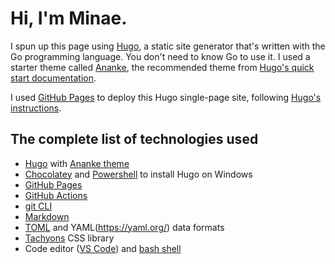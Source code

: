 
# Hi, I'm Minae.

I spun up this page using [Hugo](https://gohugo.io/), a static site generator that's written with the Go programming language. You don't need to know Go to use it. I used a starter theme called [Ananke](https://github.com/theNewDynamic/gohugo-theme-ananke), the recommended theme from [Hugo's quick start documentation](https://gohugo.io/getting-started/quick-start/).

I used [GitHub Pages](https://pages.github.com/) to deploy this Hugo single-page site, following [Hugo's instructions](https://gohugo.io/hosting-and-deployment/hosting-on-github/).

## The complete list of technologies used

- [Hugo](https://gohugo.io/) with [Ananke theme](https://github.com/theNewDynamic/gohugo-theme-ananke)
- [Chocolatey](https://chocolatey.org/install) and [Powershell](https://learn.microsoft.com/en-us/powershell/) to install Hugo on Windows
- [GitHub Pages](https://pages.github.com/)
- [GitHub Actions](https://docs.github.com/en/actions)
- [git CLI](https://git-scm.com/book/en/v2/Getting-Started-The-Command-Line)
- [Markdown](https://en.wikipedia.org/wiki/Markdown)
- [TOML](https://toml.io/en/) and YAML(https://yaml.org/) data formats
- [Tachyons](https://tachyons.io/) CSS library
- Code editor ([VS Code](https://code.visualstudio.com)) and [bash shell](https://www.gnu.org/software/bash/manual/html_node/What-is-Bash_003f.html)
